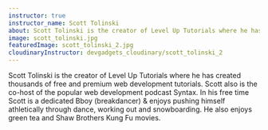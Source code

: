 ```yaml
---
instructor: true
instructor_name: Scott Tolinski
about: Scott Tolinski is the creator of Level Up Tutorials where he has created thousands of free and premium web development tutorials. Scott also is the co-host of the popular web development podcast Syntax. In his free time Scott is a dedicated Bboy (breakdancer) & enjoys pushing himself athletically through dance, working out and snowboarding. He also enjoys green tea and Shaw Brothers Kung Fu movies.
image: scott_tolinski.jpg
featuredImage: scott_tolinski_2.jpg
cloudinaryInstructor: devgadgets_cloudinary/scott_tolinski_2
---
```


<div className="prose text-gray-500 mx-auto lg:max-w-lg lg:row-start-1 lg:col-start-1">
  <p>
    Scott Tolinski is the creator of Level Up Tutorials where he has created
    thousands of free and premium web development tutorials. Scott also is the
    co-host of the popular web development podcast Syntax. In his free time
    Scott is a dedicated Bboy (breakdancer) & enjoys pushing himself
    athletically through dance, working out and snowboarding. He also enjoys
    green tea and Shaw Brothers Kung Fu movies.
  </p>
</div>

